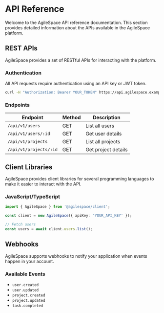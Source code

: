 # API Reference

Welcome to the AgileSpace API reference documentation. This section provides detailed information about the APIs available in the AgileSpace platform.

## REST APIs

AgileSpace provides a set of RESTful APIs for interacting with the platform.

### Authentication

All API requests require authentication using an API key or JWT token.

```bash
curl -H "Authorization: Bearer YOUR_TOKEN" https://api.agilespace.example.com/v1/resources
```

### Endpoints

| Endpoint | Method | Description |
| --- | --- | --- |
| `/api/v1/users` | GET | List all users |
| `/api/v1/users/:id` | GET | Get user details |
| `/api/v1/projects` | GET | List all projects |
| `/api/v1/projects/:id` | GET | Get project details |

## Client Libraries

AgileSpace provides client libraries for several programming languages to make it easier to interact with the API.

### JavaScript/TypeScript

```typescript
import { AgileSpace } from '@agilespace/client';

const client = new AgileSpace({ apiKey: 'YOUR_API_KEY' });

// Fetch users
const users = await client.users.list();
```

## Webhooks

AgileSpace supports webhooks to notify your application when events happen in your account.

### Available Events

- `user.created`
- `user.updated`
- `project.created`
- `project.updated`
- `task.completed`